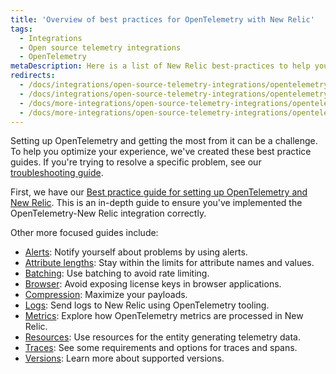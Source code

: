```yaml
---
title: 'Overview of best practices for OpenTelemetry with New Relic'
tags:
  - Integrations
  - Open source telemetry integrations
  - OpenTelemetry
metaDescription: Here is a list of New Relic best-practices to help you optimize your OpenTelemetry deployments.
redirects:
  - /docs/integrations/open-source-telemetry-integrations/opentelemetry/opentelemetry-logs
  - /docs/integrations/open-source-telemetry-integrations/opentelemetry/opentelemetry-concepts
  - /docs/more-integrations/open-source-telemetry-integrations/opentelemetry/opentelemetry-concepts
  - /docs/more-integrations/open-source-telemetry-integrations/opentelemetry/opentelemetry-best-practices
---
```


Setting up OpenTelemetry and getting the most from it can be a challenge. To help you optimize your experience, we've created these best practice guides. If you're trying to resolve a specific problem, see our [troubleshooting guide](/docs/more-integrations/open-source-telemetry-integrations/opentelemetry/opentelemetry-troubleshooting).

First, we have our [Best practice guide for setting up OpenTelemetry and New Relic](/docs/more-integrations/open-source-telemetry-integrations/opentelemetry/best-practices/opentelemetry-best-practice-setup). This is an in-depth guide to ensure you've implemented the OpenTelemetry-New Relic integration correctly. 

Other more focused guides include: 

* [Alerts](/docs/more-integrations/open-source-telemetry-integrations/opentelemetry/best-practices/opentelemetry-best-practices-alerts): Notify yourself about problems by using alerts.
* [Attribute lengths](/docs/more-integrations/open-source-telemetry-integrations/opentelemetry/best-practices/opentelemetry-best-practices-attributes): Stay within the limits for attribute names and values.
* [Batching](/docs/more-integrations/open-source-telemetry-integrations/opentelemetry/best-practices/opentelemetry-best-practices-batching): Use batching to avoid rate limiting.
* [Browser](/docs/more-integrations/open-source-telemetry-integrations/opentelemetry/best-practices/opentelemetry-best-practices-browser): Avoid exposing license keys in browser applications.
* [Compression](/docs/more-integrations/open-source-telemetry-integrations/opentelemetry/best-practices/opentelemetry-best-practices-compression): Maximize your payloads.
* [Logs](/docs/more-integrations/open-source-telemetry-integrations/opentelemetry/best-practices/opentelemetry-best-practices-logs): Send logs to New Relic using OpenTelemetry tooling.
* [Metrics](/docs/more-integrations/open-source-telemetry-integrations/opentelemetry/best-practices/opentelemetry-best-practices-metrics): Explore how OpenTelemetry metrics are processed in New Relic.
* [Resources](/docs/more-integrations/open-source-telemetry-integrations/opentelemetry/best-practices/opentelemetry-best-practices-resources): Use resources for the entity generating telemetry data.
* [Traces](/docs/more-integrations/open-source-telemetry-integrations/opentelemetry/best-practices/opentelemetry-best-practices-traces): See some requirements and options for traces and spans.
* [Versions](/docs/more-integrations/open-source-telemetry-integrations/opentelemetry/best-practices/opentelemetry-best-practices-versions): Learn more about supported versions.
